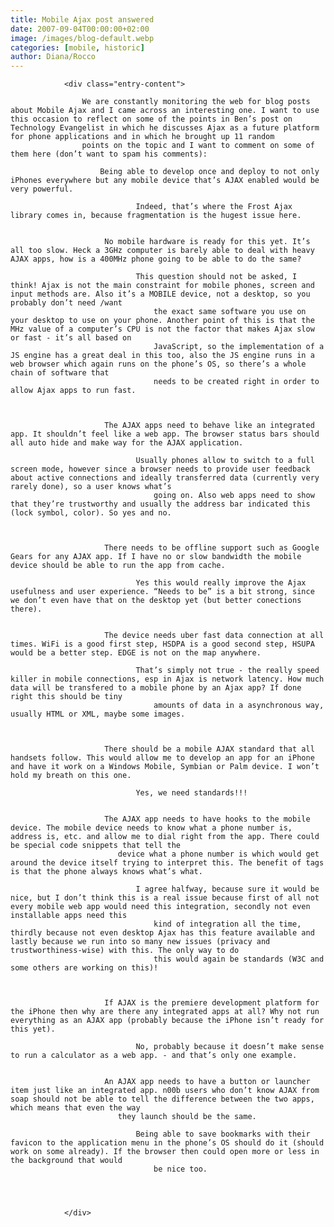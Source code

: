 ```yaml
---
title: Mobile Ajax post answered
date: 2007-09-04T00:00:00+02:00
image: /images/blog-default.webp
categories: [mobile, historic]
author: Diana/Rocco
---
```


				<div class="entry-content">

					We are constantly monitoring the web for blog posts about Mobile Ajax and I came across an interesting one. I want to use this occasion to reflect on some of the points in Ben’s post on Technology Evangelist in which he discusses Ajax as a future platform for phone applications and in which he brought up 11 random
					points on the topic and I want to comment on some of them here (don’t want to spam his comments):
					
						Being able to develop once and deploy to not only iPhones everywhere but any mobile device that’s AJAX enabled would be very powerful.
							
								Indeed, that’s where the Frost Ajax library comes in, because fragmentation is the hugest issue here.
							
						
						 No mobile hardware is ready for this yet. It’s all too slow. Heck a 3GHz computer is barely able to deal with heavy AJAX apps, how is a 400MHz phone going to be able to do the same?
							
								This question should not be asked, I think! Ajax is not the main constraint for mobile phones, screen and input methods are. Also it’s a MOBILE device, not a desktop, so you probably don’t need /want
									the exact same software you use on your desktop to use on your phone. Another point of this is that the MHz value of a computer’s CPU is not the factor that makes Ajax slow or fast - it’s all based on
									JavaScript, so the implementation of a JS engine has a great deal in this too, also the JS engine runs in a web browser which again runs on the phone’s OS, so there’s a whole chain of software that
									needs to be created right in order to allow Ajax apps to run fast.
								
							
						
						 The AJAX apps need to behave like an integrated app. It shouldn’t feel like a web app. The browser status bars should all auto hide and make way for the AJAX application.
							
								Usually phones allow to switch to a full screen mode, however since a browser needs to provide user feedback about active connections and ideally transferred data (currently very rarely done), so a user knows what’s
									going on. Also web apps need to show that they’re trustworthy and usually the address bar indicated this (lock symbol, color). So yes and no.
								
							
						
						 There needs to be offline support such as Google Gears for any AJAX app. If I have no or slow bandwidth the mobile device should be able to run the app from cache.
							
								Yes this would really improve the Ajax usefulness and user experience. “Needs to be” is a bit strong, since we don’t even have that on the desktop yet (but better conections there).
							
						
						 The device needs uber fast data connection at all times. WiFi is a good first step, HSDPA is a good second step, HSUPA would be a better step. EDGE is not on the map anywhere.
							
								That’s simply not true - the really speed killer in mobile connections, esp in Ajax is network latency. How much data will be transfered to a mobile phone by an Ajax app? If done right this should be tiny
									amounts of data in a asynchronous way, usually HTML or XML, maybe some images.
								
							
						
						 There should be a mobile AJAX standard that all handsets follow. This would allow me to develop an app for an iPhone and have it work on a Windows Mobile, Symbian or Palm device. I won’t hold my breath on this one.
							
								Yes, we need standards!!!
							
						
						 The AJAX app needs to have hooks to the mobile device. The mobile device needs to know what a phone number is, address is, etc. and allow me to dial right from the app. There could be special code snippets that tell the
							device what a phone number is which would get around the device itself trying to interpret this. The benefit of tags is that the phone always knows what’s what.
							
								I agree halfway, because sure it would be nice, but I don’t think this is a real issue because first of all not every mobile web app would need this integration, secondly not even installable apps need this
									kind of integration all the time, thirdly because not even desktop Ajax has this feature available and lastly because we run into so many new issues (privacy and trustworthiness-wise) with this. The only way to do
									this would again be standards (W3C and some others are working on this)!
								
							
						
						 If AJAX is the premiere development platform for the iPhone then why are there any integrated apps at all? Why not run everything as an AJAX app (probably because the iPhone isn’t ready for this yet).
							
								No, probably because it doesn’t make sense to run a calculator as a web app. - and that’s only one example.
							
						
						 An AJAX app needs to have a button or launcher item just like an integrated app. n00b users who don’t know AJAX from soap should not be able to tell the difference between the two apps, which means that even the way
							they launch should be the same.
							
								Being able to save bookmarks with their favicon to the application menu in the phone’s OS should do it (should work on some already). If the browser then could open more or less in the background that would
									be nice too.
								
							
						
					
				</div>

